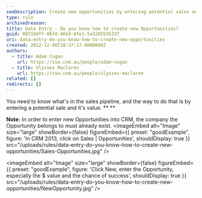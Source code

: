 ```yaml
---
seoDescription: Create new opportunities by entering potential sales and their values into CRM, ensuring the company exists beforehand.
type: rule
archivedreason:
title: Data Entry - Do you know how to create new Opportunities?
guid: 08719dff-867d-46b4-8fe1-5a32b5535337
uri: data-entry-do-you-know-how-to-create-new-opportunities
created: 2012-12-06T18:37:17.0000000Z
authors:
  - title: Adam Cogan
    url: https://ssw.com.au/people/adam-cogan
  - title: Ulysses Maclaren
    url: https://ssw.com.au/people/ulysses-maclaren
related: []
redirects: []
---
```


You need to know what's in the sales pipeline, and the way to do that is by entering a potential sale and it's value.
\*\*
\*\*

**Note:** In order to enter new Opportunities into CRM, the company the Opportunity belongs to must already exist.
<imageEmbed
  alt="Image"
  size="large"
  showBorder={false}
  figureEmbed={{
    preset: "goodExample",
    figure: 'In CRM 2013, click on Sales | Opportunities',
    shouldDisplay: true
  }}
  src="/uploads/rules/data-entry-do-you-know-how-to-create-new-opportunities/Sales-Opportunities.jpg"
/>

<imageEmbed
  alt="Image"
  size="large"
  showBorder={false}
  figureEmbed={{
    preset: "goodExample",
    figure: 'Click New, enter the Opportunity, especially the $ value and the chance of success',
    shouldDisplay: true
  }}
  src="/uploads/rules/data-entry-do-you-know-how-to-create-new-opportunities/NewOpportunity.jpg"
/>